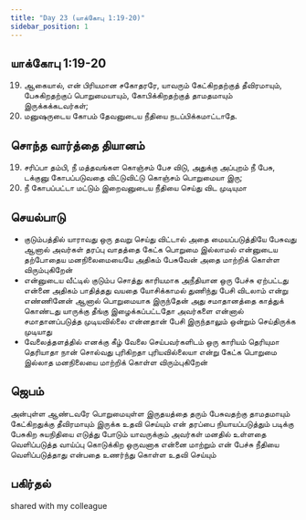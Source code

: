 ```yaml
---
title: "Day 23 (யாக்கோபு 1:19-20)"
sidebar_position: 1
---
```


## யாக்கோபு 1:19-20
19. ஆகையால், என் பிரியமான சகோதரரே, யாவரும் கேட்கிறதற்குத் தீவிரமாயும், பேசுகிறதற்குப் பொறுமையாயும், கோபிக்கிறதற்குத் தாமதமாயும் இருக்கக்கடவர்கள்;
20. மனுஷருடைய கோபம் தேவனுடைய நீதியை நடப்பிக்கமாட்டாதே.

## சொந்த வார்த்தை தியானம்
19. சரிப்பா தம்பி, நீ மத்தவங்கள கொஞ்சம் பேச விடு, அதுக்கு அப்புறம் நீ பேசு, டக்குனு கோபப்படுவதை விட்டுவிட்டு கொஞ்சம் பொறுமையா இரு;
20. நீ கோபப்பட்டா மட்டும் இறைவனுடைய நீதியை செய்து விட முடியுமா 

## செயல்பாடு
- குடும்பத்தில் யாராவது ஒரு தவறு செய்து விட்டால் அதை மையப்படுத்தியே பேசுவது ஆனால் அவர்கள் தரப்பு வாதத்தை கேட்க பொறுமை இல்லாமல் என்னுடைய தற்போதைய மனநிலைமையையே அதிகம் பேசுவேன் அதை மாற்றிக் கொள்ள விரும்புகிறேன்
- என்னுடைய வீட்டில் குடும்ப சொத்து காரியமாக அநீதியான ஒரு பேச்சு ஏற்பட்டது என்னை அதிகம் பாதித்தது வயதை யோசிக்காமல் துணிந்து பேசி விடலாம் என்று எண்ணினேன் ஆனால் பொறுமையாக இருந்தேன் அது சமாதானத்தை காத்துக் கொண்டது யாருக்கு தீங்கு இழைக்கப்பட்டதோ அவர்களை என்னால் சமாதானப்படுத்த முடியவில்லை என்னதான் பேசி இருந்தாலும் ஒன்றும் செய்திருக்க முடியாது
- வேலைத்தளத்தில் எனக்கு கீழ் வேலை செய்பவர்களிடம் ஒரு காரியம் தெரியுமா தெரியாதா நான் சொல்வது புரிகிறதா புரியவில்லையா என்று கேட்க பொறுமை இல்லாத மனநிலையை மாற்றிக் கொள்ள விரும்புகிறேன்

## ஜெபம்
அன்புள்ள ஆண்டவரே பொறுமையுள்ள இருதயத்தை தரும் பேசுவதற்கு தாமதமாயும் கேட்கிறதுக்கு தீவிரமாயும் இருக்க உதவி செய்யும் என் தரப்பை நியாயப்படுத்தும் படிக்கு பேசுகிற சுயநிதியை எடுத்து போடும் யாவருக்கும் அவர்கள் மனதில் உள்ளதை வெளிப்படுத்த வாய்ப்பு கொடுக்கிற ஒருவனாக என்னை மாற்றும் என் பேச்சு நீதியை வெளிப்படுத்தாது என்பதை உணர்ந்து கொள்ள உதவி செய்யும்

## பகிர்தல்
shared with my colleague

